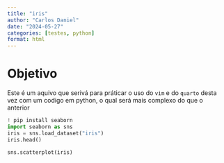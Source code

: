 ```yaml
---
title: "iris"
author: "Carlos Daniel"
date: "2024-05-27"
categories: [testes, python]
format: html  
---
```

# Objetivo

Este é um aquivo que serivá para práticar o uso do `vim` e do `quarto` desta vez com um codigo em python, o qual será mais complexo do que o anterior

````python
! pip install seaborn
import seaborn as sns
iris = sns.load_dataset("iris")
iris.head()

sns.scatterplot(iris)
````